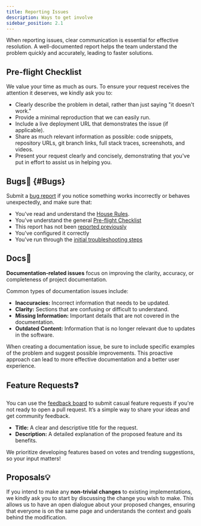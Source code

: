 ```yaml
---
title: Reporting Issues
description: Ways to get involve
sidebar_position: 2.1
---
```



<!-- All project participants should follow these guidelines on their journey to making more meaningful contributions:

- Follow the existing code style and formatting conventions.
- Keep your changes focused and atomic, addressing one issue per PR.
- Write clear and concise commit messages and PR descriptions.
- Test your changes thoroughly and ensure they don't introduce any regressions.
- Be respectful and considerate towards other contributors. -->


When reporting issues, clear communication is essential for effective resolution. A well-documented report helps the team understand the problem quickly and accurately, leading to faster solutions. 

## Pre-flight Checklist

We value your time as much as ours. To ensure your request receives the attention it deserves, we kindly ask you to:

- Clearly describe the problem in detail, rather than just saying "it doesn't work."
- Provide a minimal reproduction that we can easily run.
- Include a live deployment URL that demonstrates the issue (if applicable).
- Share as much relevant information as possible: code snippets, repository URLs, git branch links, full stack traces, screenshots, and videos.
- Present your request clearly and concisely, demonstrating that you've put in effort to assist us in helping you.


## Bugs🐛 {#Bugs}
Submit a [bug report](https://github.com/mkeithX/mkeithx.github.io/issues/new/choose) if you notice something works incorrectly or behaves unexpectedly, and make sure that:

- You've read and understand the [House Rules](/community#house-rules).
- You've understand the general [Pre-flight Checklist](#pre-flight-checklist)
- This report has not been [reported previously](https://github.com/mkeithX/mkeithx.github.io/issues)
- You've configured it correctly
- You've run through the [initial troubleshooting steps](/community/issue/style-guide/troubleshoot)


## Docs📒

**Documentation-related issues** focus on improving the clarity, accuracy, or completeness of project documentation. 

Common types of documentation issues include:

- **Inaccuracies:** Incorrect information that needs to be updated.
- **Clarity:** Sections that are confusing or difficult to understand.
- **Missing Information:** Important details that are not covered in the documentation.
- **Outdated Content:** Information that is no longer relevant due to updates in the software.

When creating a documentation issue, be sure to include specific examples of the problem and suggest possible improvements. This proactive approach can lead to more effective documentation and a better user experience.

## Feature Requests❓
You can use the [feedback board](/feature-requests) to submit casual feature requests if you're not ready to open a pull request. It’s a simple way to share your ideas and get community feedback.

- **Title:** A clear and descriptive title for the request.
- **Description:** A detailed explanation of the proposed feature and its benefits.

We prioritize developing features based on votes and trending suggestions, so your input matters!

## Proposals💡

If you intend to make any **non-trivial changes** to existing implementations,  we kindly ask you to start by discussing the change you wish to make. This allows us to have an open dialogue about your proposed changes, ensuring that everyone is on the same page and understands the context and goals behind the modification.
